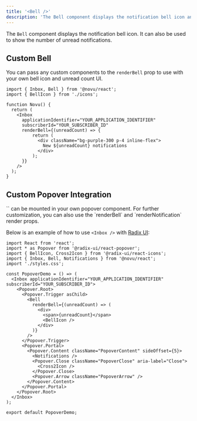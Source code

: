 ```yaml
---
title: '<Bell />'
description: 'The Bell component displays the notification bell icon and unread notification count'
---
```



The `Bell` component displays the notification bell icon. It can also be used to show the number of unread notifications.

## Custom Bell

You can pass any custom components to the `renderBell` prop to use with your own bell icon and unread count UI.

```tsx
import { Inbox, Bell } from '@novu/react';
import { BellIcon } from './icons';

function Novu() {
  return (
    <Inbox 
      applicationIdentifier="YOUR_APPLICATION_IDENTIFIER" 
      subscriberId="YOUR_SUBSCRIBER_ID" 
      renderBell={(unreadCount) => {
          return (
            <div className="bg-purple-300 p-4 inline-flex">
              New ${unreadCount} notifications
            </div>
          );
      }} 
    />
  );
}
```

## Custom Popover Integration

<Callout type="info">
  `<Inbox />` can be mounted in your own popover component. For further customization, you can also
  use the `renderBell` and `renderNotification` render props.
</Callout>

Below is an example of how to use `<Inbox />` with [Radix UI](https://www.radix-ui.com/):

```tsx
import React from 'react';
import * as Popover from '@radix-ui/react-popover';
import { BellIcon, Cross2Icon } from '@radix-ui/react-icons';
import { Inbox, Bell, Notifications } from '@novu/react';
import './styles.css';

const PopoverDemo = () => (
  <Inbox applicationIdentifier="YOUR_APPLICATION_IDENTIFIER" subscriberId="YOUR_SUBSCRIBER_ID">
    <Popover.Root>
      <Popover.Trigger asChild>
        <Bell
          renderBell={(unreadCount) => (
            <div>
              <span>{unreadCount}</span>
              <BellIcon />
            </div>
          )}
        />
      </Popover.Trigger>
      <Popover.Portal>
        <Popover.Content className="PopoverContent" sideOffset={5}>
          <Notifications />
          <Popover.Close className="PopoverClose" aria-label="Close">
            <Cross2Icon />
          </Popover.Close>
          <Popover.Arrow className="PopoverArrow" />
        </Popover.Content>
      </Popover.Portal>
    </Popover.Root>
  </Inbox>
);

export default PopoverDemo;
```
